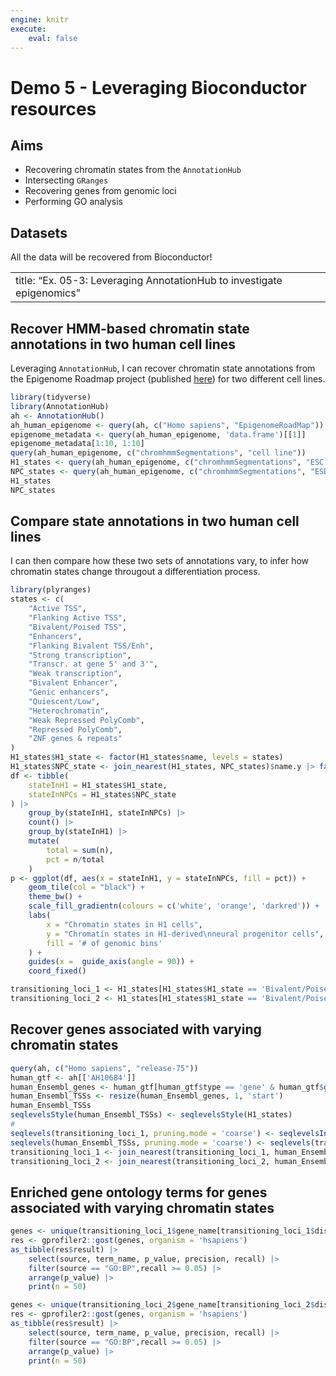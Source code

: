 ```yaml
---
engine: knitr
execute:
    eval: false
---
```


# Demo 5 - Leveraging Bioconductor resources 

::: {.callout-note icon='true'}
## Aims

- Recovering chromatin states from the `AnnotationHub`
- Intersecting `GRanges`
- Recovering genes from genomic loci
- Performing GO analysis
:::

::: {.callout-tip icon='true'}
## Datasets

All the data will be recovered from Bioconductor!
:::

---
title: "Ex. 05-3: Leveraging AnnotationHub to investigate epigenomics"
---

## Recover HMM-based chromatin state annotations in two human cell lines

Leveraging `AnnotationHub`, I can recover chromatin state annotations from 
the Epigenome Roadmap project (published [here](https://www.nature.com/articles/nature14248)) for two different cell lines. 

```r
library(tidyverse)
library(AnnotationHub)
ah <- AnnotationHub()
ah_human_epigenome <- query(ah, c("Homo sapiens", "EpigenomeRoadMap"))
epigenome_metadata <- query(ah_human_epigenome, 'data.frame')[[1]]
epigenome_metadata[1:10, 1:10]
query(ah_human_epigenome, c("chromhmmSegmentations", "cell line"))
H1_states <- query(ah_human_epigenome, c("chromhmmSegmentations", "ESC.H1"))[[1]]
NPC_states <- query(ah_human_epigenome, c("chromhmmSegmentations", "ESDR.H1.NEUR.PROG"))[[1]]
H1_states
NPC_states
```

## Compare state annotations in two human cell lines

I can then compare how these two sets of annotations vary, to 
infer how chromatin states change througout a differentiation process. 

```r
library(plyranges)
states <- c(
    "Active TSS", 
    "Flanking Active TSS", 
    "Bivalent/Poised TSS", 
    "Enhancers",
    "Flanking Bivalent TSS/Enh", 
    "Strong transcription",
    "Transcr. at gene 5' and 3'", 
    "Weak transcription",
    "Bivalent Enhancer", 
    "Genic enhancers",
    "Quiescent/Low", 
    "Heterochromatin", 
    "Weak Repressed PolyComb", 
    "Repressed PolyComb", 
    "ZNF genes & repeats"
)
H1_states$H1_state <- factor(H1_states$name, levels = states)
H1_states$NPC_state <- join_nearest(H1_states, NPC_states)$name.y |> factor(levels = states)
df <- tibble(
    stateInH1 = H1_states$H1_state, 
    stateInNPCs = H1_states$NPC_state  
) |> 
    group_by(stateInH1, stateInNPCs) |> 
    count() |> 
    group_by(stateInH1) |> 
    mutate(
        total = sum(n), 
        pct = n/total
    )
p <- ggplot(df, aes(x = stateInH1, y = stateInNPCs, fill = pct)) + 
    geom_tile(col = "black") + 
    theme_bw() + 
    scale_fill_gradientn(colours = c('white', 'orange', 'darkred')) + 
    labs(
        x = "Chromatin states in H1 cells", 
        y = "Chromatin states in H1-derived\nneural progenitor cells", 
        fill = '# of genomic bins'
    ) + 
    guides(x =  guide_axis(angle = 90)) +
    coord_fixed()
```

```r
transitioning_loci_1 <- H1_states[H1_states$H1_state == 'Bivalent/Poised TSS' & H1_states$NPC_state == 'Active TSS']
transitioning_loci_2 <- H1_states[H1_states$H1_state == 'Bivalent/Poised TSS' & H1_states$NPC_state == 'Repressed PolyComb']
```

## Recover genes associated with varying chromatin states

```r
query(ah, c("Homo sapiens", "release-75"))
human_gtf <- ah[['AH10684']]
human_Ensembl_genes <- human_gtf[human_gtf$type == 'gene' & human_gtf$gene_biotype == 'protein_coding']
human_Ensembl_TSSs <- resize(human_Ensembl_genes, 1, 'start')
human_Ensembl_TSSs
seqlevelsStyle(human_Ensembl_TSSs) <- seqlevelsStyle(H1_states)
#
seqlevels(transitioning_loci_1, pruning.mode = 'coarse') <- seqlevelsInUse(transitioning_loci_1)
seqlevels(human_Ensembl_TSSs, pruning.mode = 'coarse') <- seqlevels(transitioning_loci_1)
transitioning_loci_1 <- join_nearest(transitioning_loci_1, human_Ensembl_TSSs, distance = TRUE)
transitioning_loci_2 <- join_nearest(transitioning_loci_2, human_Ensembl_TSSs, distance = TRUE)
```

## Enriched gene ontology terms for genes associated with varying chromatin states 

```r
genes <- unique(transitioning_loci_1$gene_name[transitioning_loci_1$distance <= 500]) 
res <- gprofiler2::gost(genes, organism = 'hsapiens')
as_tibble(res$result) |>   
    select(source, term_name, p_value, precision, recall) |>
    filter(source == "GO:BP",recall >= 0.05) |> 
    arrange(p_value) |> 
    print(n = 50)
```

```r
genes <- unique(transitioning_loci_2$gene_name[transitioning_loci_2$distance <= 500]) 
res <- gprofiler2::gost(genes, organism = 'hsapiens')
as_tibble(res$result) |>   
    select(source, term_name, p_value, precision, recall) |>
    filter(source == "GO:BP",recall >= 0.05) |> 
    arrange(p_value) |> 
    print(n = 50)
```

